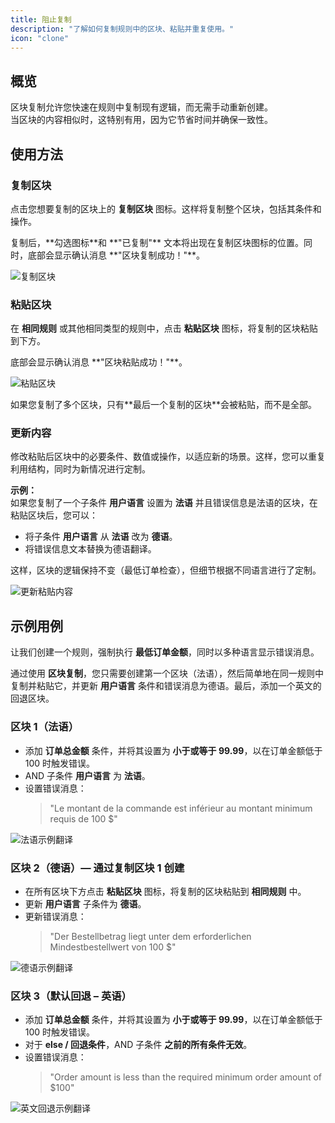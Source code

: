 ```yaml
---
title: 阻止复制
description: "了解如何复制规则中的区块、粘贴并重复使用。"
icon: "clone"
---
```


## 概览
区块复制允许您快速在规则中复制现有逻辑，而无需手动重新创建。  
当区块的内容相似时，这特别有用，因为它节省时间并确保一致性。

## 使用方法
### 复制区块

点击您想要复制的区块上的 **复制区块** 图标。这样将复制整个区块，包括其条件和操作。

<Note>
复制后，**勾选图标**和 **"已复制"** 文本将出现在复制区块图标的位置。同时，底部会显示确认消息 **"区块复制成功！"**。
</Note>

<img
  src="/images/advanced/block-replication/copy-block.webp"
  alt="复制区块"
/>

### 粘贴区块
在 **相同规则** 或其他相同类型的规则中，点击 **粘贴区块** 图标，将复制的区块粘贴到下方。

<Note>
底部会显示确认消息 **"区块粘贴成功！"**。
</Note>

<img
  src="/images/advanced/block-replication/paste-block.webp"
  alt="粘贴区块"
/>

<Warning>
如果您复制了多个区块，只有**最后一个复制的区块**会被粘贴，而不是全部。
</Warning>

### 更新内容
修改粘贴后区块中的必要条件、数值或操作，以适应新的场景。这样，您可以重复利用结构，同时为新情况进行定制。

**示例：**  
如果您复制了一个子条件 **用户语言** 设置为 **法语** 并且错误信息是法语的区块，在粘贴区块后，您可以：  
- 将子条件 **用户语言** 从 **法语** 改为 **德语**。  
- 将错误信息文本替换为德语翻译。  

这样，区块的逻辑保持不变（最低订单检查），但细节根据不同语言进行了定制。

<img
  src="/images/advanced/block-replication/update-pasted-content.webp"
  alt="更新粘贴内容"
/>

## 示例用例

让我们创建一个规则，强制执行 **最低订单金额**，同时以多种语言显示错误消息。  

通过使用 **区块复制**，您只需要创建第一个区块（法语），然后简单地在同一规则中复制并粘贴它，并更新 **用户语言** 条件和错误消息为德语。最后，添加一个英文的回退区块。  

### 区块 1（法语）
- 添加 **订单总金额** 条件，并将其设置为 **小于或等于 99.99**，以在订单金额低于 100 时触发错误。  
- AND 子条件 **用户语言** 为 **法语**。  
- 设置错误消息：  
  > "Le montant de la commande est inférieur au montant minimum requis de 100 $"

<img
  src="/images/advanced/translations/example-french-translation.webp"
  alt="法语示例翻译"
/>

### 区块 2（德语）— 通过复制区块 1 创建
- 在所有区块下方点击 **粘贴区块** 图标，将复制的区块粘贴到 **相同规则** 中。  
- 更新 **用户语言** 子条件为 **德语**。  
- 更新错误消息：  
  > "Der Bestellbetrag liegt unter dem erforderlichen Mindestbestellwert von 100 $"

<img
  src="/images/advanced/translations/example-german-translation.webp"
  alt="德语示例翻译"
/>

### 区块 3（默认回退 – 英语）
- 添加 **订单总金额** 条件，并将其设置为 **小于或等于 99.99**，以在订单金额低于 100 时触发错误。  
- 对于 **else / 回退条件**，AND 子条件 **之前的所有条件无效**。  
- 设置错误消息：  
  > "Order amount is less than the required minimum order amount of $100"

<img
  src="/images/advanced/translations/example-fallback-english-translation.webp"
  alt="英文回退示例翻译"
/>

